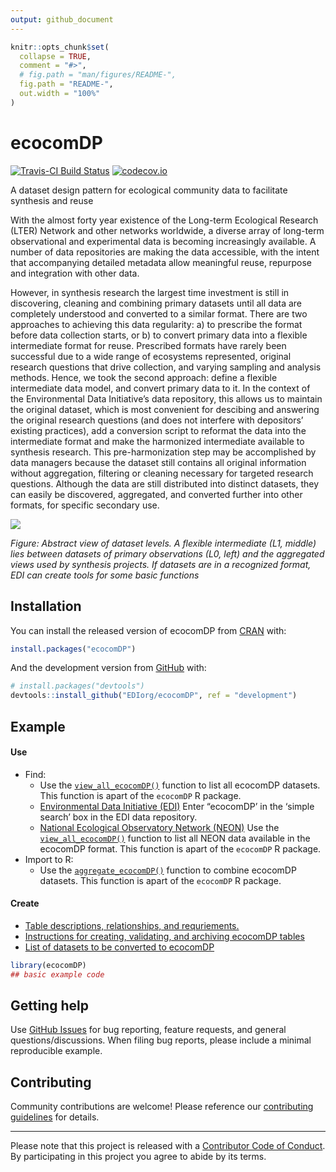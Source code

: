```yaml
---
output: github_document
---
```


<!-- README.md is generated from README.Rmd. Please edit that file -->

```r
knitr::opts_chunk$set(
  collapse = TRUE,
  comment = "#>",
  # fig.path = "man/figures/README-",
  fig.path = "README-",
  out.width = "100%"
)
```

# ecocomDP

<!-- badges: start -->
[![Travis-CI Build Status](https://travis-ci.com/EDIorg/ecocomDP.svg?branch=master)](https://travis-ci.org/EDIorg/ecocomDP)
[![codecov.io](https://codecov.io/github/EDIorg/ecocomDP/coverage.svg?branch=master)](https://codecov.io/github/EDIorg/ecocomDP?branch=master)
<!-- badges: end -->

A dataset design pattern for ecological community data to facilitate synthesis and reuse

With the almost forty year existence of the Long-term Ecological Research (LTER) Network and other networks worldwide, a diverse array of long-term observational and experimental data is becoming increasingly available. A number of data repositories are making the data accessible, with the intent that accompanying detailed metadata allow meaningful reuse, repurpose and integration with other data. 

However, in synthesis research the largest time investment is still in discovering, cleaning and combining primary datasets until all data are completely understood and converted to a similar format. There are two approaches to achieving this data regularity: a) to prescribe the format before data collection starts, or b) to convert primary data into a flexible intermediate format for reuse. Prescribed formats have rarely been successful due to a wide range of ecosystems represented, original research questions that drive collection, and varying sampling and analysis methods. Hence, we took the second approach: define a flexible intermediate data model, and convert primary data to it. In the context of the Environmental Data Initiative’s data repository, this allows us to maintain the original dataset, which is most convenient for descibing and answering the original research questions (and does not interfere with depositors' existing practices), add a conversion script to reformat the data into the intermediate format and make the harmonized intermediate available to synthesis research. This pre-harmonization step may be accomplished by data managers because the dataset still contains all original information without aggregation, filtering or cleaning necessary for targeted research questions. Although the data are still distributed into distinct datasets, they can easily be discovered, aggregated, and converted further into other formats, for specific secondary use.

![](https://github.com/EDIorg/ecocomDP/blob/master/documentation/images/ecocom_dp_workflow_cut.png)

_Figure: Abstract view of dataset levels. A flexible intermediate (L1, middle) lies between datasets of primary observations (L0, left) and the aggregated views used by synthesis projects. If datasets are in a recognized format, EDI can create tools for some basic functions_

## Installation

You can install the released version of ecocomDP from [CRAN](https://CRAN.R-project.org) with:

``` r
install.packages("ecocomDP")
```

And the development version from [GitHub](https://github.com/) with:

``` r
# install.packages("devtools")
devtools::install_github("EDIorg/ecocomDP", ref = "development")
```
## Example

#### Use

* Find:
    * Use the [`view_all_ecocomDP()`](https://github.com/EDIorg/ecocomDP/tree/master/documentation/instructions#discover) function to list all ecocomDP datasets. This function is apart of the `ecocomDP` R package.
    * [Environmental Data Initiative (EDI)](https://portal.edirepository.org:443/nis/simpleSearch?defType=edismax&q=ecocomDP&fq=-scope:ecotrends&fq=-scope:lter-landsat*&fl=id,packageid,title,author,organization,pubdate,coordinates&debug=false) Enter "ecocomDP' in the 'simple search' box in the EDI data repository.
    * [National Ecological Observatory Network (NEON)](https://github.com/EDIorg/ecocomDP/tree/master/documentation/examples/NEON) Use the [`view_all_ecocomDP()`](https://github.com/EDIorg/ecocomDP/tree/master/documentation/instructions#discover) function to list all NEON data available in the ecocomDP format. This function is apart of the `ecocomDP` R package.
* Import to R:
    * Use the [`aggregate_ecocomDP()`](https://github.com/EDIorg/ecocomDP/tree/master/documentation/instructions#reuse) function to combine ecocomDP datasets. This function is apart of the `ecocomDP` R package.

#### Create

* [Table descriptions, relationships, and requriements.](https://github.com/EDIorg/ecocomDP/tree/master/documentation/model)
* [Instructions for creating, validating, and archiving ecocomDP tables](https://github.com/EDIorg/ecocomDP/tree/master/documentation/instructions)
* [List of datasets to be converted to ecocomDP](https://github.com/EDIorg/ecocomDP/tree/master/documentation/processing_queue)


```r
library(ecocomDP)
## basic example code
```

## Getting help

Use [GitHub Issues](https://github.com/EDIorg/ecocomDP/issues) for bug reporting, feature requests, and general questions/discussions. When filing bug reports, please include a minimal reproducible example.

## Contributing

Community contributions are welcome! Please reference our [contributing guidelines](https://github.com/EDIorg/ecocomDP/blob/master/CONTRIBUTING.md) for details.

-----

Please note that this project is released with a [Contributor Code of Conduct](https://github.com/EDIorg/ecocomDP/blob/master/CODE_OF_CONDUCT.md). By participating in this project you agree to abide by its terms.
